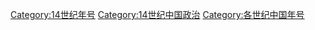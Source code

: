 [[Category:14世纪年号|Category:14世纪年号]]
[[Category:14世纪中国政治|Category:14世纪中国政治]]
[[Category:各世纪中国年号|Category:各世纪中国年号]]